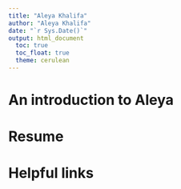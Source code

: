 ```yaml
---
title: "Aleya Khalifa"
author: "Aleya Khalifa"
date: "`r Sys.Date()`"
output: html_document
  toc: true
  toc_float: true
  theme: cerulean
---
```


# An introduction to Aleya

# Resume

# Helpful links

